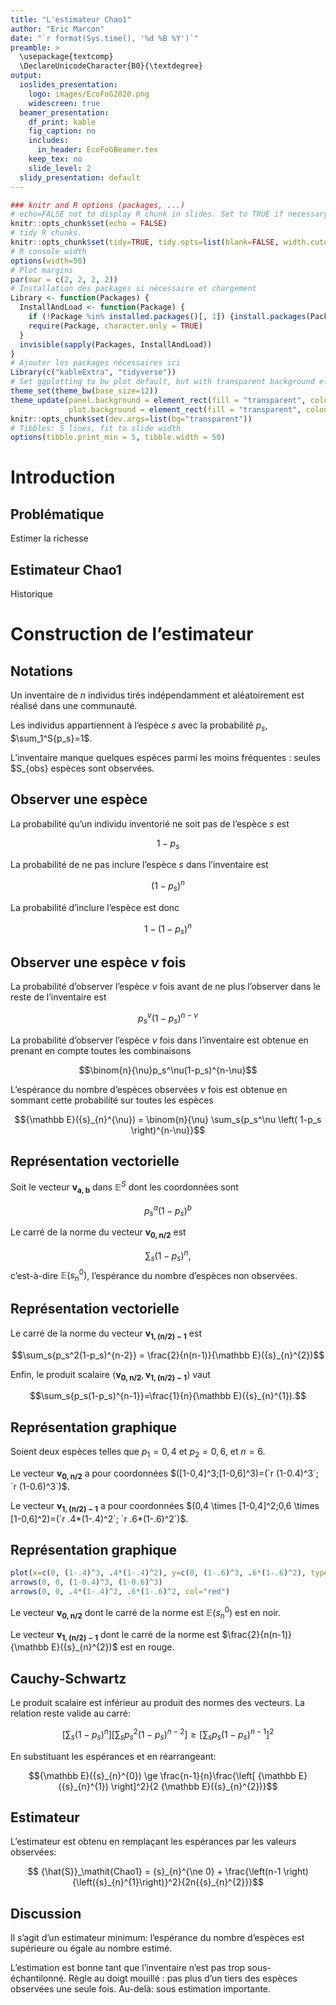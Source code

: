 ```yaml
---
title: "L'estimateur Chao1"
author: "Eric Marcon"
date: "`r format(Sys.time(), '%d %B %Y')`"
preamble: >
  \usepackage{textcomp}
  \DeclareUnicodeCharacter{B0}{\textdegree}
output:
  ioslides_presentation:
    logo: images/EcoFoG2020.png
    widescreen: true
  beamer_presentation:
    df_print: kable
    fig_caption: no
    includes:
      in_header: EcoFoGBeamer.tex
    keep_tex: no
    slide_level: 2
  slidy_presentation: default
---
```


```r
### knitr and R options (packages, ...)
# echo=FALSE not to display R chunk in slides. Set to TRUE if necessary.
knitr::opts_chunk$set(echo = FALSE)
# tidy R chunks.
knitr::opts_chunk$set(tidy=TRUE, tidy.opts=list(blank=FALSE, width.cutoff=50))
# R console width
options(width=50)
# Plot margins
par(mar = c(2, 2, 2, 2))
# Installation des packages si nécessaire et chargement
Library <- function(Packages) {
  InstallAndLoad <- function(Package) {
    if (!Package %in% installed.packages()[, 1]) {install.packages(Package, repos="https://cran.rstudio.com/")}
    require(Package, character.only = TRUE)
  }
  invisible(sapply(Packages, InstallAndLoad))
}
# Ajouter les packages nécessaires ici
Library(c("kableExtra", "tidyverse"))
# Set ggplotting to bw plot default, but with transparent background elements.  
theme_set(theme_bw(base_size=12))
theme_update(panel.background = element_rect(fill = "transparent", colour = NA),
             plot.background = element_rect(fill = "transparent", colour = NA))
knitr::opts_chunk$set(dev.args=list(bg="transparent"))
# Tibbles: 5 lines, fit to slide width
options(tibble.print_min = 5, tibble.width = 50)
```


# Introduction

<!-- Code HTML complémentaire après le titre de première partie pour éviter une diapo blache --> 
<!-- Commande de saut de colonne HTML --> 
<style>
  .forceBreak { -webkit-column-break-after: always; break-after: column; }
</style>


## Problématique

Estimer la richesse

## Estimateur Chao1

Historique

# Construction de l'estimateur

## Notations

Un inventaire de $n$ individus tirés indépendamment et aléatoirement est réalisé dans une communauté.

Les individus appartiennent à l'espèce $s$ avec la probabilité $p_s$, $\sum_1^S{p_s}=1$.

L'inventaire manque quelques espèces parmi les moins fréquentes : seules $S_{obs} espèces sont observées.

## Observer une espèce

La probabilité qu'un individu inventorié ne soit pas de l'espèce $s$ est 

$$1-p_s$$

La probabilité de ne pas inclure l'espèce $s$ dans l'inventaire est 

$$(1-p_s)^n$$

La probabilité d'inclure l'espèce est donc

$$ 1-(1-p_s)^n$$

## Observer une espèce $\nu$ fois

La probabilité d'observer l'espèce $\nu$ fois avant de ne plus l'observer dans le reste de l'inventaire est

$$p_s^\nu(1-p_s)^{n-\nu}$$

La probabilité d'observer l'espèce $\nu$ fois dans l'inventaire est obtenue en prenant en compte toutes les combinaisons 

$$\binom{n}{\nu}p_s^\nu(1-p_s)^{n-\nu}$$

L'espérance du nombre d'espèces observées $\nu$ fois est obtenue en sommant cette probabilité sur toutes les espèces

$${\mathbb E}({s}_{n}^{\nu}) = \binom{n}{\nu} \sum_s{p_s^\nu \left( 1-p_s \right)^{n-\nu}}$$

## Représentation vectorielle

Soit le vecteur $\mathbf{v_{a,b}}$ dans ${\mathbb E}^S$ dont les coordonnées sont

$$p_s^a (1-p_s)^b$$

Le carré de la norme du vecteur $\mathbf{v_{0,n/2}}$ est 

$$\sum_s{(1-p_s)^n},$$
c'est-à-dire ${\mathbb E}({s}_{n}^{0})$, l'espérance du nombre d'espèces non observées.


## Représentation vectorielle

Le carré de la norme du vecteur $\mathbf{v_{1,(n/2)-1}}$ est 

$$\sum_s{p_s^2(1-p_s)^{n-2}} = \frac{2}{n(n-1)}{\mathbb E}({s}_{n}^{2})$$


Enfin, le produit scalaire $\langle \mathbf{v_{0,n/2}}, \mathbf{v_{1,(n/2)-1}} \rangle$ vaut

$$\sum_s{p_s(1-p_s)^{n-1}}=\frac{1}{n}{\mathbb E}({s}_{n}^{1}).$$

## Représentation graphique

Soient deux espèces telles que $p_1=0,4$ et $p_2=0,6$, et $n=6$.

Le vecteur $\mathbf{v_{0,n/2}}$ a pour coordonnées $([1-0,4]^3;[1-0,6]^3)=(`r (1-0.4)^3`; `r (1-0.6)^3`)$.

Le vecteur $\mathbf{v_{1,(n/2)-1}}$ a pour coordonnées $(0,4 \times [1-0,4]^2;0,6 \times [1-0,6]^2)=(`r .4*(1-.4)^2`; `r .6*(1-.6)^2`)$.


## Représentation graphique

```r
plot(x=c(0, (1-.4)^3, .4*(1-.4)^2), y=c(0, (1-.6)^3, .6*(1-.6)^2), type="n", xlab="", ylab="", asp=1)
arrows(0, 0, (1-0.4)^3, (1-0.6)^3)
arrows(0, 0, .4*(1-.4)^2, .6*(1-.6)^2, col="red")
```

Le vecteur $\mathbf{v_{0,n/2}}$ dont le carré de la norme est ${\mathbb E}({s}_{n}^{0})$ est en noir.

Le vecteur $\mathbf{v_{1,(n/2)-1}}$ dont le carré de la norme est $\frac{2}{n(n-1)}{\mathbb E}({s}_{n}^{2})$ est en rouge.


## Cauchy-Schwartz

Le produit scalaire est inférieur au produit des normes des vecteurs. La relation reste valide au carré:

$$\left[ \sum_s{(1-p_s)^n} \right] \left[ \sum_s{p_s^2(1-p_s)^{n-2}} \right] 
   \ge \left[ \sum_s{p_s(1-p_s)^{n-1}} \right]^2$$


En substituant les espérances et en réarrangeant:

$${\mathbb E}({s}_{n}^{0}) 
  \ge \frac{n-1}{n}\frac{\left[ {\mathbb E}({s}_{n}^{1}) \right]^2}{2 {\mathbb E}({s}_{n}^{2})}$$


## Estimateur

L'estimateur est obtenu en remplaçant les espérances par les valeurs observées:

$$ {\hat{S}}_\mathit{Chao1} 
   = {s}_{n}^{\ne 0} + \frac{\left(n-1 \right){\left({s}_{n}^{1}\right)}^2}{2n{{s}_{n}^{2}}}$$

## Discussion

Il s'agit d'un estimateur minimum: l'espérance du nombre d'espèces est supérieure ou égale au nombre estimé.

L'estimation est bonne tant que l'inventaire n'est pas trop sous-échantilonné. Règle au doigt mouillé : pas plus d'un tiers des espèces observées une seule fois. Au-delà: sous estimation importante.